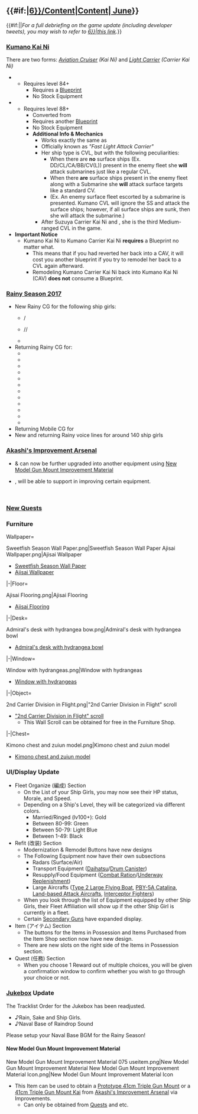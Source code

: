 =={{#if:{{{thread|}}}|[[Partials/Updates/2017_June_{{Ordinal|6}}/Content|Content]]|[[Thread:565223|{{Ordinal|6}} June]]}}==
{{#if:{{{thread|}}}||''For a full debriefing on the game update (including developer tweets), you may wish to refer to 
[[Partials/Updates/2017_June_{{Ordinal|6}}|this link]].''}}

===[[Kumano Kai Ni]]===
{{SeasonalGallery|slideshow=true|Kumano/Kai Ni|Kumano/Carrier Kai Ni}}
There are two forms: ''[[CAV|Aviation Cruiser]] (Kai Ni)'' and ''[[CVL|Light Carrier]] (Carrier Kai Ni)''
*{{ShipLink|Kumano/Kai Ni}}
**Requires level 84+
*** Requires a [[Blueprint]]
*** No Stock Equipment
*{{ShipLink|Kumano/Carrier Kai Ni}}
**Requires level 88+
***Converted from {{ShipLink|Kumano/Kai Ni}}
***Requires another [[Blueprint]]
***No Stock Equipment
***'''Additional Info & Mechanics'''
****Works exactly the same as {{ShipLink|Suzuya/Carrier Kai Ni}}
****Officially known as ''"Fast Light Attack Carrier"''
****Her ship type is CVL, but with the following peculiarities:
*****When there are '''no''' surface ships (Ex. DD/CL/CA/BB/CV(L)) present in the enemy fleet she '''will''' attack submarines just like a regular CVL.
*****When there '''are''' surface ships present in the enemy fleet along with a Submarine she '''will''' attack surface targets like a standard CV.
*****(Ex. An enemy surface fleet escorted by a submarine is presented. Kumano CVL will ignore the SS and attack the surface ships; however, if all surface ships are sunk, then she will attack the submarine.)
****After Suzuya Carrier Kai Ni and {{ShipLink|Taiyou/Kai Ni}}, she is the third Medium-ranged CVL in the game.
*'''Important Notice'''
**Kumano Kai Ni to Kumano Carrier Kai Ni '''requires''' a Blueprint no matter what.
***This means that if you had reverted her back into a CAV, it will cost you another blueprint if you try to remodel her back to a CVL again afterward.
***Remodeling Kumano Carrier Kai Ni back into Kumano Kai Ni (CAV) '''does not''' consume a Blueprint.

===[[Seasonal/Rainy Season 2017|Rainy Season 2017]]===
{{SeasonalGallery|slideshow=true|Fusou/Rainy 2017|Fusou/Kai Ni Rainy 2017|Kamoi/Rainy 2017|Kamoi/Kai Rainy 2017|Kamoi/Kai Bo Rainy 2017|Sazanami/Rainy 2017}}
{{SeasonalGallery|slideshow=true|Murasame/Kai Rainy|Takanami/Rainy|Akebono/Rainy|Hayashimo/Rainy|Kiyoshimo/Rainy|Yuudachi/Kai Ni Rainy|Yuubari/Rainy|Mogami/Rainy|Shouhou/Rainy|Chitose/Rainy|Chiyoda/Rainy|Mizuho/Rainy|Shiratsuyu/Mobile}}
*New Rainy CG for the following ship girls:
**{{ShipLink|Fusou}}/{{ShipLink|Fusou Kai Ni}}
**{{ShipLink|Kamoi}}/{{ShipLink|Kamoi Kai}}/{{ShipLink|Kamoi Kai Bo}}
**{{ShipLink|Sazanami}}
*Returning Rainy CG for:
**{{ShipLink|Murasame/Kai}}
**{{ShipLink|Takanami}}
**{{ShipLink|Akebono}}
**{{ShipLink|Hayashimo}}
**{{ShipLink|Kiyoshimo}}
**{{ShipLink|Yuudachi/Kai Ni}}
**{{ShipLink|Yuubari}}
**{{ShipLink|Mogami}}
**{{ShipLink|Shouhou}}
**{{ShipLink|Chitose}}
**{{ShipLink|Chiyoda}}
**{{ShipLink|Mizuho}}
*Returning Mobile CG for {{ShipLink|Shiratsuyu}}
*New and returning Rainy voice lines for around 140 ship girls
{{clear}}

===[[Akashi's Improvement Arsenal]]===
*{{EquipmentLink|41cm Twin Gun Mount}} & {{EquipmentLink|Prototype 41cm Triple Gun Mount}} can now be further upgraded into another equipment using [[New Model Gun Mount Improvement Material]]
*{{ShipLink|Kumano/Kai Ni}}, {{ShipLink|Kumano/Carrier Kai Ni}} will be able to support in improving certain equipment.

{{{!}} class="mw-collapsible mw-collapsed wikitable" style="text-align: center; width:100%;"
! colspan="1" {{!}}{{updated}}Akashi's Improvement Arsenal: Updated Equipment Tables
{{!}}-
{{!}}{{ImprovementTableKai
|!updated
|#
|41cm Twin Gun Mount
|Prototype 41cm Triple Gun Mount
|8cm High-angle Gun
|8cm High-angle Gun Kai + Additional Machine Guns
|Type 0 Fighter Model 63 (Fighter-bomber)
|
|custom_row_updated_content = <h3>Updated Equipment</h3>
}}
{{!}}}
{{clear}}
<br />

===[[Quest|New Quests]]===
{{QuestList|
{{Quest
|ID = A76
|Title_JP = 新編「第七戦隊」を編成せよ！
|Title_EN = Organize the new "Seventh Squadron"!
|Requirements = Have {{ShipLink|Kumano/Kai Ni}} as flagship, {{ShipLink|Suzuya/Kai Ni}} as second ship, {{ShipLink|Mogami Kai}} and {{ShipLink|Mikuma Kai}} in your main fleet.
|Rewards_RSC = 0 / 0 / 0 / 700
|Rewards_Items = [[File:Instant repair 2.png|30px|link=Tutorial:_FAQ#What_are_buckets.3F]] X 2,<br/>[[File:Food supply ship irako.png|30px|link=Fatigue]][[Fatigue#Food_Supply_Ship_.22Irako.22|"Irako"]] X 1
|Note = Requires: [[Quests#B95|B95]], [[Quests#C2|C2]] (?)
}}
{{Quest
|ID = B100
|Title_JP = 増強海上護衛総隊、抜錨せよ！
|Title_EN = Enhanced Maritime Escort Fleet, Sortie!
|Requirements = Sortie a fleet with 1 [[Ship Class#Light Cruiser .28CL.29|Light Cruiser]], 2 [[Ship Class#Destroyer .28DD.29|Destroyers]] or [[Ship Class#Coastal_Defense_Ship_.28DE.29|Coastal Defense Ships]], 1 [[Ship_Class#Aviation_Cruiser_.28CAV.29|Aviation Cruiser]] or [[Ship_Class#Light_Aircraft_Carrier_.28CVL.29|Light Carrier]], up to 2 additional ships to world 2-2, 2-3, 2-4, 2-5 and obtain A rank victories at the boss nodes.
|Rewards_RSC = 700 / 0 / 0 / 0
|Rewards_Items = choice between <br/>[[File:Medal.png|30px|link=Medal]] X 1<br/> '''or''' <br/> [[File:New_Model_Gun_Mount_Improvement_Material_Icon.png|30px|link=New_Model_Gun_Mount_Improvement_Material]][[New Model Gun Mount Improvement Material]]
|Note = Requires: [[Quests#B98|B98]], [[Quests#Bw5|Bw5]] (?)
}}
{{Quest
|ID = B101
|Title_JP = 新編「第七戦隊」、出撃せよ！
|Title_EN = New "Seventh Squadron, Sortie!
|Requirements = Sortie a fleet with {{ShipLink|Kumano/Kai Ni}}/{{ShipLink|Kumano/Carrier Kai Ni}} as flagship, {{ShipLink|Suzuya/Kai Ni}}/{{ShipLink|Suzuya/Carrier Kai Ni}} as second ship, {{ShipLink|Mogami Kai}}, {{ShipLink|Mikuma Kai}}, up to 2 additional ships to world 4-5, 6-2 and obtain S rank victories at the boss nodes.
|Rewards_RSC = 0 / 0 / 1000 / 500
|Rewards_Items =[[File:Development material.png|30px|link=Construction]] X 4, <br /> choice between
[[File:Medal.png|30px|link=Medal]] X 1<br/> 
'''or''' <br/> 
[[File:New_Model_Gun_Mount_Improvement_Material_Icon.png|30px|link=New_Model_Gun_Mount_Improvement_Material]][[New Model Gun Mount Improvement Material]]<br/> 
'''or'''<br/> 
{{EquipmentLink|Type_0_Fighter_Model_63_(Fighter-bomber)|image=30px}} [[Type_0_Fighter_Model_63_(Fighter-bomber)|Type 0 Fighter Model 63 (Fighter-bomber)]]
|Note = Requires: [[#A76|A76]] (?)
}}
{{Quest
|ID = D23
|Title_JP = 海上護衛総隊、遠征開始！
|Title_EN = Maritime Escort Squadron, Expedition Start!
|Requirements = Complete expedition 4, 5 and 9.
|Rewards_RSC = 700 / 700 / 0 / 0
|Rewards_Items =[[File:Development material.png|30px|link=Construction]] X 2, [[File:Instant repair 2.png|30px|link=Tutorial:_FAQ#What_are_buckets.3F]] X 2
|Note = Requires: [[#F54|F54]], [[Quests#D22|D22]]
}}
{{Quest
|ID = F53
|Title_JP = 新型砲熕兵装、戦力化開始！
|Title_EN = Reinforcement of New Model Cannon Improvement, Start!
|Requirements = Prepare 6000 Steel, scrap 10 [[List_of_Secondary_Guns_by_stats|secondary guns]].
|Rewards_RSC = 0 / 400 / 0 / 0
|Rewards_Items = [[File:Furniture box medium.png|30px|link=Furniture]] X 1, <br />[[File:New_Model_Gun_Mount_Improvement_Material_Icon.png|30px|link=New_Model_Gun_Mount_Improvement_Material]][[New Model Gun Mount Improvement Material]]
|Note = Requires: [[Quests#F7|F7]](?)
}}
{{Quest
|ID = F54
|Title_JP = 新型艤装の開発研究
|Title_EN = Development of New Type Equipment Fitting Research
|Requirements = Prepare 12000 Steel, scrap 10 [[Equipment_Ranking#Medium_Guns|medium guns]]
|Rewards_RSC = 0 / 400 / 0 / 0
|Rewards_Items = [[File:Development material.png|30px|link=Construction]] X 2,<br/> choice between<br/> [[File:Medal.png|30px|link=Medal]] X 1<br/> '''or''' <br/>[[File:New_Model_Gun_Mount_Improvement_Material_Icon.png|30px|link=New_Model_Gun_Mount_Improvement_Material]][[New Model Gun Mount Improvement Material]]
|Note = Requires: [[#F53|F53]](?)
}}
{{Quest
|ID = F55
|Title_JP = 新型艤装の継続研究
|Title_EN = ?
|Requirements = Prepare 18000 Steel, scrap 10 [[Equipment_Ranking#Heavy_Guns|heavy guns]]
|Rewards_RSC = 0 / 600 / 0 / 0
|Rewards_Items = [[File:Development material.png|30px|link=Construction]] X 3, <br/>choice between<br/> [[File:Medal.png|30px|link=Medal]] X 1<br/> '''or''' <br/> [[File:New_Model_Gun_Mount_Improvement_Material_Icon.png|30px|link=New_Model_Gun_Mount_Improvement_Material]][[New Model Gun Mount Improvement Material]]
|Note = Requires: [[#D23|D23]](?)<br>'''Quarterly Quest'''
}}
}}
{{clear}}

===Furniture===
<tabber>Wallpaper=
<gallery type="slideshow" widths="300" hideaddbutton="true">
Sweetfish Season Wall Paper.png|Sweetfish Season Wall Paper
Ajisai Wallpaper.png|Ajisai Wallpaper
</gallery>
*[[Furniture/Wall#Sweetfish Season Wall Paper|Sweetfish Season Wall Paper]]
*[[Furniture/Wall#Ajisai Wallpaper|Ajisai Wallpaper]]
{{clear}}
|-|Floor=
<gallery type="slideshow" widths="300" hideaddbutton="true">
Ajisai Flooring.png|Ajisai Flooring
</gallery>
* [[Furniture/Floor#Ajisai Flooring|Ajisai Flooring]]
{{clear}}
|-|Desk=
<gallery type="slideshow" widths="300" hideaddbutton="true">
Admiral's desk with hydrangea bow.png|Admiral's desk with hydrangea bowl
</gallery>
* [[Furniture/Desk#Admiral's desk with hydrangea bowl|Admiral's desk with hydrangea bowl]]
{{clear}}
|-|Window=
<gallery type="slideshow" widths="300" hideaddbutton="true">
Window with hydrangeas.png|Window with hydrangeas
</gallery>
* [[Furniture/Window#Window with hydrangeas|Window with hydrangeas]]
{{clear}}
|-|Object=
<gallery type="slideshow" widths="300" hideaddbutton="true">
2nd Carrier Division in Flight.png|"2nd Carrier Division in Flight" scroll{{new}}
</gallery>
* [[Furniture/Object#"2nd Carrier Division in Flight" scroll|"2nd Carrier Division in Flight" scroll]]{{new}}
** This Wall Scroll can be obtained for free in the Furniture Shop.
{{clear}}
|-|Chest=
<gallery type="slideshow" widths="300" hideaddbutton="true">
Kimono chest and zuiun model.png|Kimono chest and zuiun model{{new}}
</gallery>
* [[Furniture/Chest#Kimono chest and zuiun model|Kimono chest and zuiun model]]{{new}}
{{clear}}
</tabber>

===UI/Display Update===
*Fleet Organize (編成) Section
**On the List of your Ship Girls, you may now see their HP status, Morale, and Speed.
**Depending on a Ship's Level, they will be categorized via different colors.
***Married/Ringed (lv100+): Gold
***Between 80-99: Green
***Between 50-79: Light Blue
***Between 1-49: Black
*Refit (改装) Section
**Modernization & Remodel Buttons have new designs
**The Following Equipment now have their own subsections
***Radars (Surface/Air)
***Transport Equipment ([[Daihatsu Landing Craft|Daihatsu]]/[[Drum Canister (Transport Use)|Drum Canister]])
***Resupply/Food Equipment ([[Combat Ration]]/[[Underway Replenishment]])
***Large Aircrafts ([[Type 2 Large Flying Boat]], [[PBY-5A Catalina]], [[List of Land-based Attack Aircraft by stats|Land-based Attack Aircrafts]], [[List of Interceptor Fighters by stats|Interceptor Fighters]])
**When you look through the list of Equipment equipped by other Ship Girls, their Fleet Affiliation will show up if the other Ship Girl is currently in a fleet.
**Certain [[List of Secondary Guns by stats|Secondary Guns]] have expanded display.
*Item (アイテム) Section
**The buttons for the Items in Possession and Items Purchased from the Item Shop section now have new design.
**There are new slots on the right side of the Items in Possession section.
*Quest (任務) Section
**When you choose 1 Reward out of multiple choices, you will be given a confirmation window to confirm whether you wish to go through your choice or not.

===[[Furniture/Jukebox|Jukebox]] Update===
The Tracklist Order for the Jukebox has been readjusted.
*♪Rain, Sake and Ship Girls.
*♪Naval Base of Raindrop Sound
Please setup your Naval Base BGM for the Rainy Season!

====New Model Gun Mount Improvement Material====
<gallery type="slideshow" widths="250">
New Model Gun Mount Improvement Material 075 useitem.png|New Model Gun Mount Improvement Material
New Model Gun Mount Improvement Material Icon.png|New Model Gun Mount Improvement Material Icon
</gallery>
*This Item can be used to obtain a [[Prototype 41cm Triple Gun Mount]] or a [[41cm Triple Gun Mount Kai]] from [[Akashi's Improvement Arsenal]] via Improvements.
**Can only be obtained from [[Quests]] and etc.

{{clear}}